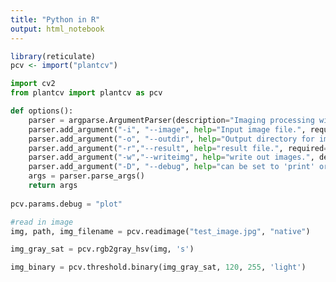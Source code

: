 ```yaml
---
title: "Python in R"
output: html_notebook
---
```



```r
library(reticulate)
pcv <- import("plantcv")
```

```python
import cv2
from plantcv import plantcv as pcv

def options():
    parser = argparse.ArgumentParser(description="Imaging processing with opencv")
    parser.add_argument("-i", "--image", help="Input image file.", required=True)
    parser.add_argument("-o", "--outdir", help="Output directory for image files.", required=False)
    parser.add_argument("-r","--result", help="result file.", required= False )
    parser.add_argument("-w","--writeimg", help="write out images.", default=False, action="store_true")
    parser.add_argument("-D", "--debug", help="can be set to 'print' or None (or 'plot' if in jupyter) prints intermediate images.", default=None)
    args = parser.parse_args()
    return args
    
pcv.params.debug = "plot"

#read in image
img, path, img_filename = pcv.readimage("test_image.jpg", "native")
```

```python
img_gray_sat = pcv.rgb2gray_hsv(img, 's')
```

```python
img_binary = pcv.threshold.binary(img_gray_sat, 120, 255, 'light')
```

